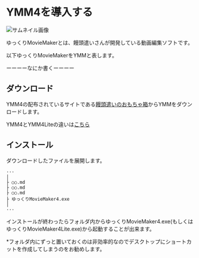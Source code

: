 # YMM4を導入する
![サムネイル画像](assets/tips/posts/start-up/cover.png)

ゆっくりMovieMakerとは、饅頭遣いさんが開発している動画編集ソフトです。

以下ゆっくりMovieMakerをYMMと表します。

ーーーーなにか書くーーーー

## ダウンロード
YMM4の配布されているサイトである[饅頭遣いのおもちゃ箱](https://manjubox.net/ymm4/)からYMMをダウンロードします。

YMM4とYMM4Liteの違いは[こちら](#)

## インストール
ダウンロードしたファイルを展開します。
```md:展開したフォルダの中
···
│
├ ○○.md
├ ○○.md
├ ○○.md
├ ゆっくりMovieMaker4.exe
│
···
```

インストールが終わったらフォルダ内からゆっくりMovieMaker4.exe(もしくはゆっくりMovieMaker4Lite.exe)から起動することが出来ます。

*フォルダ内にずっと置いておくのは非効率的なのでデスクトップにショートカットを作成してしまうのをお勧めします。